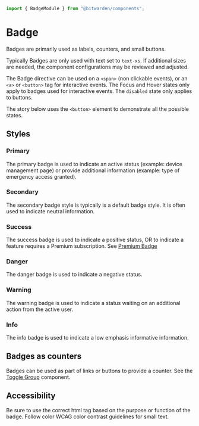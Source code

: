 

<Meta of={stories} />

```ts
import { BadgeModule } from "@bitwarden/components";
```

# Badge

Badges are primarily used as labels, counters, and small buttons.

Typically Badges are only used with text set to `text-xs`. If additional sizes are needed, the
component configurations may be reviewed and adjusted.

The Badge directive can be used on a `<span>` (non clickable events), or an `<a>` or `<button>` tag
for interactive events. The Focus and Hover states only apply to badges used for interactive events.
The `disabled` state only applies to buttons.

The story below uses the `<button>` element to demonstrate all the possible states.

<Primary />
<Controls />

## Styles

### Primary

The primary badge is used to indicate an active status (example: device management page) or provide
additional information (example: type of emergency access granted).

<Story of={stories.Primary} />

### Secondary

The secondary badge style is typically is a default badge style. It is often used to indicate
neutral information.

<Story of={stories.Secondary} />

### Success

The success badge is used to indicate a positive status, OR to indicate a feature requires a Premium
subscription. See [Premium Badge](?path=/docs/web-premium-badge--docs)

<Story of={stories.Success} />

### Danger

The danger badge is used to indicate a negative status.

<Story of={stories.Danger} />

### Warning

The warning badge is used to indicate a status waiting on an additional action from the active user.

<Story of={stories.Warning} />

### Info

The info badge is used to indicate a low emphasis informative information.

<Story of={stories.Info} />

## Badges as counters

Badges can be used as part of links or buttons to provide a counter. See the
[Toggle Group](?path=/docs/component-library-toggle-group--docs) component.

## Accessibility

Be sure to use the correct html tag based on the purpose or function of the badge. Follow color WCAG
color contrast guidelines for small text.
